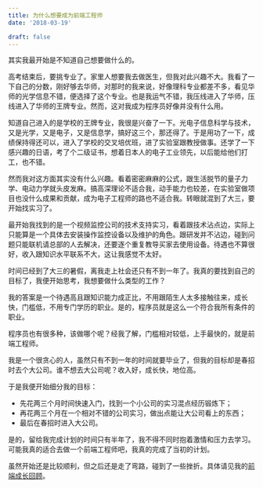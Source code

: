 ```yaml
---
title: 为什么想要成为前端工程师
date: '2018-03-19'

draft: false
---
```


其实我最开始是不知道自己想要做什么的。

高考结束后，要挑专业了。家里人想要我去做医生，但我对此兴趣不大。我看了一下自己的分数，刚好够去华师，对那时的我来说，好像理科专业都差不多，看见华师的光学信息不错，便选择了这个专业。也是我运气不错，我压线进入了华师，压线进入了华师的王牌专业。然而，这对我成为程序员好像并没有什么用。

知道自己进入的是学校的王牌专业，我很是兴奋了一下。光电子信息科学与技术，又是光学，又是电子，又是信息学，搞好这三个，那还得了。于是用功了一下，成绩保持得还可以，进入了学校的交叉培优班，进了实验室跟教授做事。还学了一下感兴趣的日语，考了个二级证书，想着日本人的电子工业领先，以后能给他们打工，也不错。

然而我对这方面其实没有什么兴趣。看着密密麻麻的公式，跟生活脱节的量子力学、电动力学就头皮发麻。搞高深理论不适合我，动手能力也较差，在实验室做项目也没什么成果和贡献，成为电子工程师的路也不适合我。转眼就混到了大三，要开始找实习了。

最开始我找到的是一个视频监控公司的技术支持实习，看着跟技术沾点边，实际上只能算是一个具体去安装操作监控设备以及维护的角色。跟研发并不沾边，碰到问题只能联机请总部的人去解决，还要逐个重复教导买家去使用设备。待遇也不算很好，收入跟知识水平联系不大，这让我感觉不太好。

时间已经到了大三的暑假，离我走上社会还只有不到一年了。我真的要找到自己的目标了，我便开始思考，我想要做什么类型的工作？

我的答案是一个待遇高且跟知识能力成正比，不用跟陌生人太多接触往来，成长快，门槛低，不用专门学历的职业。是的，程序员就是这么一个符合我所有条件的职业。

程序员也有很多种，该做哪个呢？经我了解，门槛相对较低，上手最快的，就是前端工程师。

我是一个很贪心的人，虽然只有不到一年的时间就要毕业了，但我的目标却是春招时去个大公司。谁不想去大公司呢？收入好，成长快，地位高。

于是我便开始细分我的目标：
- 先花两三个月时间快速入门，找到一个小公司的实习混点经历锻炼下；
- 再花两三个月在一个相对不错的公司实习，做出点能让大公司看上的东西；
- 最后在春招时进入大公司。

是的，留给我完成计划的时间只有半年了，我不得不同时抱着激情和压力去学习。可能我真的适合去做一个前端工程师吧，我真的完成了当初的计划。

虽然开始还是比较顺利，但之后还是走了弯路，碰到了一些挫折。具体请见我的[前端成长回顾](/frontend-growth-review)。